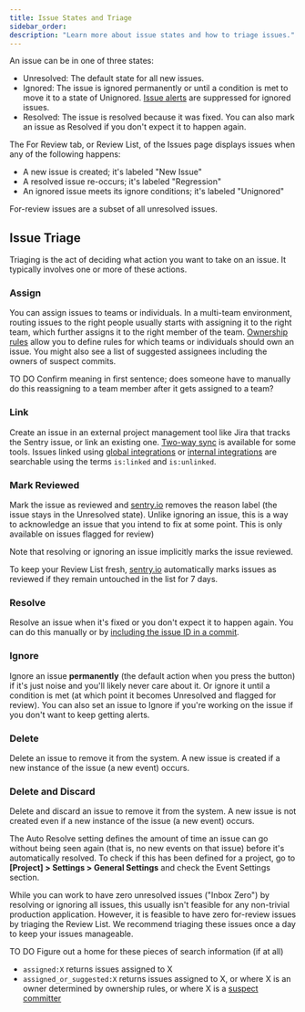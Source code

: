 ```yaml
---
title: Issue States and Triage
sidebar_order:
description: "Learn more about issue states and how to triage issues."
---
```


An issue can be in one of three states:

- Unresolved: The default state for all new issues.
- Ignored: The issue is ignored permanently or until a condition is met to move it to a state of Unignored. [Issue alerts](/product/alerts-notifications/issue-alerts/) are suppressed for ignored issues.
- Resolved: The issue is resolved because it was fixed. You can also mark an issue as Resolved if you don't expect it to happen again.

The For Review tab, or Review List, of the Issues page displays issues when any of the following happens:

- A new issue is created; it's labeled "New Issue"
- A resolved issue re-occurs; it's labeled "Regression"
- An ignored issue meets its ignore conditions; it's labeled "Unignored"

For-review issues are a subset of all unresolved issues.

## Issue Triage

Triaging is the act of deciding what action you want to take on an issue. It typically involves one or more of these actions.

### Assign

You can assign issues to teams or individuals. In a multi-team environment, routing issues to the right people usually starts with assigning it to the right team, which further assigns it to the right member of the team. [Ownership rules](/product/error-monitoring/issue-owners/) allow you to define rules for which teams or individuals should own an issue. You might also see a list of suggested assignees including the owners of suspect commits.

TO DO Confirm meaning in first sentence; does someone have to manually do this reassigning to a team member after it gets assigned to a team?

### Link

Create an issue in an external project management tool like Jira that tracks the Sentry issue, or link an existing one. [Two-way sync](/product/sentry-basics/guides/getting-started/#33-issue-tracking) is available for some tools. Issues linked using [global integrations](/product/integrations/integration-platform/#public-integrations) or [internal integrations](/product/integrations/integration-platform/#internal-integrations) are searchable using the terms `is:linked` and `is:unlinked`.

### Mark Reviewed

Mark the issue as reviewed and [sentry.io](https://sentry.io) removes the reason label (the issue stays in the Unresolved state). Unlike ignoring an issue, this is a way to acknowledge an issue that you intend to fix at some point. This is only available on issues flagged for review)

Note that resolving or ignoring an issue implicitly marks the issue reviewed.

To keep your Review List fresh, [sentry.io](https://sentry.io) automatically marks issues as reviewed if they remain untouched in the list for 7 days.

### Resolve

Resolve an issue when it's fixed or you don't expect it to happen again. You can do this manually or by [including the issue ID in a commit](/product/integrations/gitlab/#resolve-via-commit-or-pull-request).

### Ignore

Ignore an issue **permanently** (the default action when you press the button) if it's just noise and you'll likely never care about it. Or ignore it until a condition is met (at which point it becomes Unresolved and flagged for review). You can also set an issue to Ignore if you're working on the issue if you don't want to keep getting alerts.

### Delete

Delete an issue to remove it from the system. A new issue is created if a new instance of the issue (a new event) occurs.

### Delete and Discard

Delete and discard an issue to remove it from the system. A new issue is not created even if a new instance of the issue (a new event) occurs.

<Note>

The Auto Resolve setting defines the amount of time an issue can go without being seen again (that is, no new events on that issue) before it's automatically resolved. To check if this has been defined for a project, go to **[Project] > Settings > General Settings** and check the Event Settings section.

</Note>

While you can work to have zero unresolved issues ("Inbox Zero") by resolving or ignoring all issues, this usually isn't feasible for any non-trivial production application. However, it is feasible to have zero for-review issues by triaging the Review List. We recommend triaging these issues once a day to keep your issues manageable.


TO DO Figure out a home for these pieces of search information (if at all)
- `assigned:X` returns issues assigned to X
- `assigned_or_suggested:X` returns issues assigned to X, or where X is an owner determined by ownership rules, or where X is a [suspect committer](product/releases/suspect-commits/)
